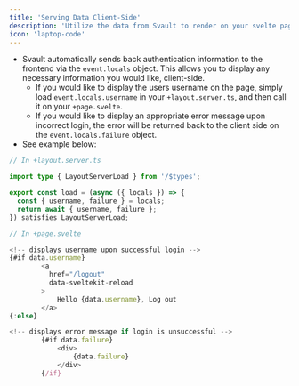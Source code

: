 ```yaml
---
title: 'Serving Data Client-Side'
description: 'Utilize the data from Svault to render on your svelte pages'
icon: 'laptop-code'
---
```


- Svault automatically sends back authentication information to the frontend via the `event.locals` object. This allows you to display any necessary information you would like, client-side.
  - If you would like to display the users username on the page, simply load `event.locals.username` in your `+layout.server.ts`, and then call it on your `+page.svelte`.
  - If you would like to display an appropriate error message upon incorrect login, the error will be returned back to the client side on the `event.locals.failure` object.
- See example below:

```TypeScript
// In +layout.server.ts

import type { LayoutServerLoad } from '/$types';

export const load = (async ({ locals }) => {
  const { username, failure } = locals;
  return await { username, failure };
}) satisfies LayoutServerLoad;
```

```TypeScript
// In +page.svelte

<!-- displays username upon successful login -->
{#if data.username}
        <a
          href="/logout"
          data-sveltekit-reload
        >
            Hello {data.username}, Log out
        </a>
{:else}

<!-- displays error message if login is unsuccessful -->
		{#if data.failure}
			<div>
				{data.failure}
			</div>
		{/if}
```
